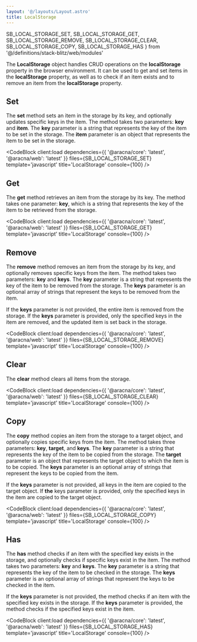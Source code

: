 ```yaml
---
layout: '@/layouts/Layout.astro'
title: LocalStorage
---
```


  SB_LOCAL_STORAGE_SET,
  SB_LOCAL_STORAGE_GET,
  SB_LOCAL_STORAGE_REMOVE,
  SB_LOCAL_STORAGE_CLEAR,
  SB_LOCAL_STORAGE_COPY,
  SB_LOCAL_STORAGE_HAS
} from '@/definitions/stack-blitz/web/modules'

The **LocalStorage** object handles CRUD operations on the **localStorage** property in the browser environment. It can be used to get and set items in the **localStorage** property, as well as to check if an item exists and to remove an item from the **localStorage** property.

## Set

The **set** method sets an item in the storage by its key, and optionally updates specific keys in the item. The method takes two parameters: **key** and **item**. The **key** parameter is a string that represents the key of the item to be set in the storage. The **item** parameter is an object that represents the item to be set in the storage.

<CodeBlock
  client:load
  dependencies={{ '@aracna/core': 'latest', '@aracna/web': 'latest' }}
  files={SB_LOCAL_STORAGE_SET}
  template='javascript'
  title='LocalStorage'
  console={100}
/>

## Get

The **get** method retrieves an item from the storage by its key. The method takes one parameter: **key**, which is a string that represents the key of the item to be retrieved from the storage.

<CodeBlock
  client:load
  dependencies={{ '@aracna/core': 'latest', '@aracna/web': 'latest' }}
  files={SB_LOCAL_STORAGE_GET}
  template='javascript'
  title='LocalStorage'
  console={100}
/>

## Remove

The **remove** method removes an item from the storage by its key, and optionally removes specific keys from the item. The method takes two parameters: **key** and **keys**. The **key** parameter is a string that represents the key of the item to be removed from the storage. The **keys** parameter is an optional array of strings that represent the keys to be removed from the item.

If the **keys** parameter is not provided, the entire item is removed from the storage. If the **keys** parameter is provided, only the specified keys in the item are removed, and the updated item is set back in the storage.

<CodeBlock
  client:load
  dependencies={{ '@aracna/core': 'latest', '@aracna/web': 'latest' }}
  files={SB_LOCAL_STORAGE_REMOVE}
  template='javascript'
  title='LocalStorage'
  console={100}
/>

## Clear

The **clear** method clears all items from the storage.

<CodeBlock
  client:load
  dependencies={{ '@aracna/core': 'latest', '@aracna/web': 'latest' }}
  files={SB_LOCAL_STORAGE_CLEAR}
  template='javascript'
  title='LocalStorage'
  console={100}
/>

## Copy

The **copy** method copies an item from the storage to a target object, and optionally copies specific keys from the item. The method takes three parameters: **key**, **target**, and **keys**. The **key** parameter is a string that represents the key of the item to be copied from the storage. The **target** parameter is an object that represents the target object to which the item is to be copied. The **keys** parameter is an optional array of strings that represent the keys to be copied from the item.

If the **keys** parameter is not provided, all keys in the item are copied to the target object. If **the** keys parameter is provided, only the specified keys in the item are copied to the target object.

<CodeBlock
  client:load
  dependencies={{ '@aracna/core': 'latest', '@aracna/web': 'latest' }}
  files={SB_LOCAL_STORAGE_COPY}
  template='javascript'
  title='LocalStorage'
  console={100}
/>

## Has

The **has** method checks if an item with the specified key exists in the storage, and optionally checks if specific keys exist in the item. The method takes two parameters: **key** and **keys**. The **key** parameter is a string that represents the key of the item to be checked in the storage. The **keys** parameter is an optional array of strings that represent the keys to be checked in the item.

If the **keys** parameter is not provided, the method checks if an item with the specified key exists in the storage. If the **keys** parameter is provided, the method checks if the specified keys exist in the item.

<CodeBlock
  client:load
  dependencies={{ '@aracna/core': 'latest', '@aracna/web': 'latest' }}
  files={SB_LOCAL_STORAGE_HAS}
  template='javascript'
  title='LocalStorage'
  console={100}
/>
